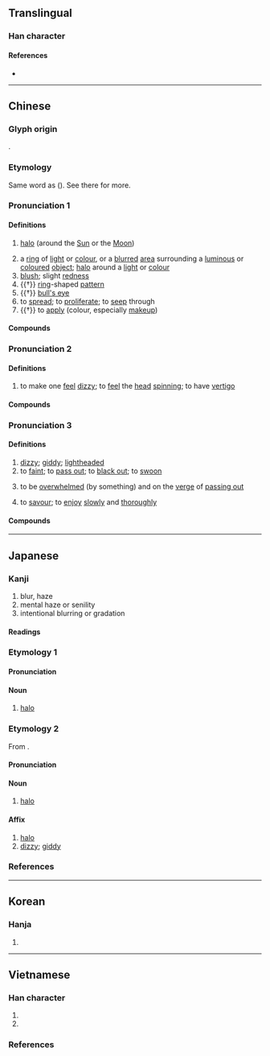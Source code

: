 {{also|晕}}
{{character info}}
==Translingual==

===Han character===
{{Han char|rn=72|rad=日|as=09|sn=13|four=60506|canj=ABJJ,XABJJ|ids=⿱日軍}}

====References====
* {{Han ref|kx=0497.370|dkj=14037|dj=0865.280|hdz=21527.010|uh=6688|ud=26248|bh=B777|bd=46967}}

----

==Chinese==
{{zh-forms|s=晕}}

===Glyph origin===
{{Han etym}}
{{Han compound|日|軍|ls=psc|c1=s|c2=p|t1=Sun}}.

===Etymology===
Same word as {{och-l|運|to revolve; to move}} ({{zh-ref|Schuessler, 2007}}). See there for more.

===Pronunciation 1===
{{zh-pron
|m=yùn
|m-s=
|c=wan6
|c-t=
|g=
|h=
|j=
|mb=
|md=uông
|mn=ūn/xm,qz,tw:hūn/xm,qz,tw:n̄g
|mn_note=ūn - literary; hūn, n̄g - vernacular
|mn-t=ing7/êng7
|w=
|x=
|mc=y
|oc=y
|cat=n,v
}}

====Definitions====
{{zh-hanzi}}

# {{lb|zh|astronomy}} [[halo]] (around the [[Sun]] or the [[Moon]])
# a [[ring]] of [[light]] or [[colour]], or a [[blurred]] [[area]] surrounding a [[luminous]] or [[coloured]] [[object]]; [[halo]] around a [[light]] or [[colour]]
# [[blush]]; slight [[redness]]
# {{†}} [[ring]]-shaped [[pattern]]
# {{†}} [[bull's eye]]
# to [[spread]]; to [[proliferate]]; to [[seep]] through
# {{†}} to [[apply]] (colour, especially [[makeup]])

====Compounds====
{{zh-der|山暈|微暈|光暈|暈珥|月暈效應|日暈|眼暈|環暈|月暈而風|月暈|紅暈|墨暈|酒暈|血暈}}

===Pronunciation 2===
{{zh-pron
|m=暈
|m-s=yun1
|c=wan4
|c-t=vun3
|g=yn5
|h=
|j=yng1
|mb=
|md=
|mn=
|mn-t=ing7/êng7
|w=
|x=
|mc=y
|oc=y
|cat=v
}}

====Definitions====
{{zh-hanzi}}

# to make one [[feel]] [[dizzy]]; to [[feel]] the [[head]] [[spin]]ning; to have [[vertigo]]

====Compounds====
{{zh-der|倒暈妝|暈池|暈機|暈針|暈車|眩暈|暈船|暈高兒|暈臺|檀暈妝|頭昏眼暈|血暈}}

===Pronunciation 3===
{{zh-pron
|m=yūn
|m-s=yun1
|c=wan4
|c-t=vun3
|g=yn1
|h=pfs=
|j=yng1
|mb=ē̤ng
|md=hùng
|mn=ūn/xm,qz,tw:hūn/xm,qz,tw:n̄g
|mn_note=ūn - literary; hūn, n̄g - vernacular
|mn-t=hung1
|w=
|x=yn1
|cat=a,v
}}

====Definitions====
{{zh-hanzi}}

# [[dizzy]]; [[giddy]]; [[lightheaded]]
# to [[faint]]; to [[pass out]]; to [[black out]]; to [[swoon]]
#: {{zh-x|暈 咗 幾 分鐘|'''faint'''ed for several minutes|C}}
# {{lb|zh|neologism|slang}} to be [[overwhelmed]] (by something) and on the [[verge]] of [[passing out]]
#: {{zh-x|我 暈{yūn}！|Oh my! [lit. I('m about to) faint.]}}
# {{lb|zh|Sichuanese}} to [[savour]]; to [[enjoy]] [[slowly]] and [[thoroughly]]

====Compounds====
{{zh-der|暈頭|昏頭暈腦|暈眩|發暈|暈厥|暈倒|檀暈妝|暈頭轉向|頭暈眼黑|頭暈|頭暈眼花|頭暈眼昏|頭暈目眩}}

{{zh-cat|Intermediate}}

----

==Japanese==

===Kanji===
{{ja-kanji|grade=|rs=日09}}

# blur, haze
# mental haze or senility
# intentional blurring or gradation

====Readings====
{{ja-readings
|goon=うん
|kanon=うん
|kun=かさ-, めまい-, ぼか-す, ぼか-し, かさ-む
}}

===Etymology 1===
{{ja-kanjitab|かさ|yomi=k}}

====Pronunciation====
{{ja-pron|かさ|acc=1|acc_ref=ZAJ,DJR}}

====Noun====
{{ja-noun|かさ}}

# [[halo]] {{gloss|atmospheric phenomenon}}

===Etymology 2===
{{ja-kanjitab|うん|yomi=on}}
From {{der|ja|ltc|sort=うん|-}} {{ltc-l|暈}}.

====Pronunciation====
{{ja-pron|うん|acc=1|acc_ref=DJR|y=on}}

====Noun====
{{ja-noun|うん}}

# [[halo]] {{gloss|atmospheric phenomenon}}

====Affix====
{{ja-pos|affix|うん}}

# [[halo]] {{gloss|atmospheric phenomenon}}
# [[dizzy]]; [[giddy]]

===References===
<references/>

----

==Korean==

===Hanja===
{{ko-hanja|hangeul=[[훈]], [[운]]|eumhun=|rv=hun, un|mr=hun, un|y=hwun, wun}}

# {{rfdef|ko|sort=日09}}

----

==Vietnamese==

===Han character===
{{vi-readings|rs=日09
|hanviet=vựng-tdcndg;tdcntd;gdhn, vận-bonet, quầng-bonet
|phienthiet=-,王問 vương vấn
|nom=vầng-tdcndg;tdcntd;gdhn;btcn;bonet;genibrel;taberd, vừng-tdcndg;tdcntd;gdhn;bonet;genibrel;taberd, quầng-gdhn;btcn;bonet;genibrel;taberd, vựng-tdcndg;bonet;btcn
}}

# {{Nom form of|[[vầng]], [[vừng]]|[[ring]]; [[circle]]}}
# {{Nom form of|quầng|[[halo]] in the [[sky]]}}

===References===
<references/>
